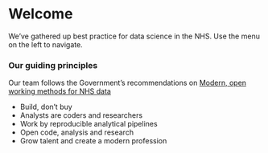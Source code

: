 # Welcome {.unnumbered}

We've gathered up best practice for data science in the NHS. Use the menu on the left to navigate.

### Our guiding principles 

Our team follows the Government's recommendations on [Modern, open working methods for NHS data](https://www.gov.uk/government/publications/better-broader-safer-using-health-data-for-research-and-analysis/better-broader-safer-using-health-data-for-research-and-analysis#modern-open-working-methods-for-nhs-data-analysis)  

- Build, don't buy
- Analysts are coders and researchers
- Work by reproducible analytical pipelines
- Open code, analysis and research
- Grow talent and create a modern profession
